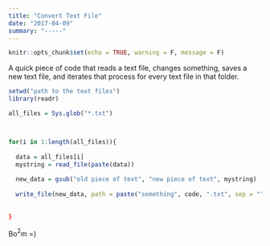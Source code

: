 ```yaml
---
title: "Convert Text File"
date: "2017-04-09"
summary: "-----"
---
```


```r
knitr::opts_chunk$set(echo = TRUE, warning = F, message = F)
```


A quick piece of code that reads a text file, changes something, saves a new text file, and iterates that process for every text file in that folder.

```r

setwd("path to the text files")
library(readr)

all_files = Sys.glob("*.txt")



for(i in 1:length(all_files)){
  
  data = all_files[i]
  mystring = read_file(paste(data))
  
  new_data = gsub("old piece of text", "new piece of text", mystring)
  
  write_file(new_data, path = paste("something", code, ".txt", sep = "")
  
  
}

```


Bo$^2$m =)